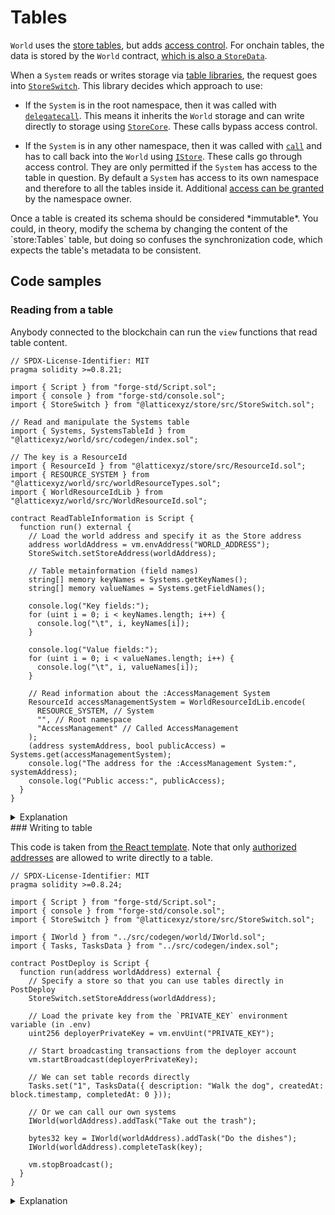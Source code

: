 
# Tables

`World` uses the [store tables](/store/tables), but adds [access control](/world/namespaces-access-control).
For onchain tables, the data is stored by the `World` contract, [which is also a `StoreData`](https://github.com/latticexyz/mud/blob/main/packages/world/src/World.sol#L43).

When a `System` reads or writes storage via [table libraries](/store/table-libraries), the request goes into [`StoreSwitch`](https://github.com/latticexyz/mud/blob/main/packages/store/src/StoreSwitch.sol). This library decides which approach to use:

- If the `System` is in the root namespace, then it was called with [`delegatecall`](https://docs.soliditylang.org/en/v0.8.22/introduction-to-smart-contracts.html#delegatecall-and-libraries).
  This means it inherits the `World` storage and can write directly to storage using [`StoreCore`](https://github.com/latticexyz/mud/blob/main/packages/store/src/StoreCore.sol).
  These calls bypass access control.

- If the `System` is in any other namespace, then it was called with [`call`](https://docs.soliditylang.org/en/v0.8.22/introduction-to-smart-contracts.html#message-calls) and has to call back into the `World` using [`IStore`](https://github.com/latticexyz/mud/blob/main/packages/store/src/IStore.sol).
  These calls go through access control.
  They are only permitted if the `System` has access to the table in question.
  By default a `System` has access to its own namespace and therefore to all the tables inside it.
  Additional [access can be granted](./namespaces-access-control) by the namespace owner.

<Illustration />

<Callout type="warning" emoji="⚠️">
  Once a table is created its schema should be considered *immutable*. You could, in theory, modify the schema by
  changing the content of the `store:Tables` table, but doing so confuses the synchronization code, which expects the
  table's metadata to be consistent.
</Callout>

## Code samples

### Reading from a table

Anybody connected to the blockchain can run the `view` functions that read table content.

<CollapseCode>

```solidity filename="ReadTableInformation.s.sol" copy showLineNumbers {6,8-14,22-24,36-42}
// SPDX-License-Identifier: MIT
pragma solidity >=0.8.21;

import { Script } from "forge-std/Script.sol";
import { console } from "forge-std/console.sol";
import { StoreSwitch } from "@latticexyz/store/src/StoreSwitch.sol";

// Read and manipulate the Systems table
import { Systems, SystemsTableId } from "@latticexyz/world/src/codegen/index.sol";

// The key is a ResourceId
import { ResourceId } from "@latticexyz/store/src/ResourceId.sol";
import { RESOURCE_SYSTEM } from "@latticexyz/world/src/worldResourceTypes.sol";
import { WorldResourceIdLib } from "@latticexyz/world/src/WorldResourceId.sol";

contract ReadTableInformation is Script {
  function run() external {
    // Load the world address and specify it as the Store address
    address worldAddress = vm.envAddress("WORLD_ADDRESS");
    StoreSwitch.setStoreAddress(worldAddress);

    // Table metainformation (field names)
    string[] memory keyNames = Systems.getKeyNames();
    string[] memory valueNames = Systems.getFieldNames();

    console.log("Key fields:");
    for (uint i = 0; i < keyNames.length; i++) {
      console.log("\t", i, keyNames[i]);
    }

    console.log("Value fields:");
    for (uint i = 0; i < valueNames.length; i++) {
      console.log("\t", i, valueNames[i]);
    }

    // Read information about the :AccessManagement System
    ResourceId accessManagementSystem = WorldResourceIdLib.encode(
      RESOURCE_SYSTEM, // System
      "", // Root namespace
      "AccessManagement" // Called AccessManagement
    );
    (address systemAddress, bool publicAccess) = Systems.get(accessManagementSystem);
    console.log("The address for the :AccessManagement System:", systemAddress);
    console.log("Public access:", publicAccess);
  }
}
```

</CollapseCode>

<details>

<summary>Explanation</summary>

```solidity
import { StoreSwitch } from "@latticexyz/store/src/StoreSwitch.sol";
```

We need [the `StoreSwitch` library](https://github.com/latticexyz/mud/blob/main/packages/store/src/StoreSwitch.sol) library to specify the address of the `World` with the data.

```solidity
// Read and manipulate the Systems table
import { Systems, SystemsTableId } from "@latticexyz/world/src/codegen/index.sol";
```

It is easiest if we import the definitions of the table that were generated using [`mud tablegen`](./cli/tablegen).

```solidity
// The key is a ResourceId
import { ResourceId } from "@latticexyz/store/src/ResourceId.sol";
import { RESOURCE_SYSTEM } from "@latticexyz/world/src/worldResourceTypes.sol";
import { WorldResourceIdLib } from "@latticexyz/world/src/WorldResourceId.sol";
```

The key of the `store:Tables` table is the resource ID for the various tables.
To read the information of a specific table later we need to create the appropriate resource ID.

```solidity

contract ReadTableInformation is Script {
  function run() external {

    // Load the world address and specify it as the Store address
    address worldAddress = vm.envAddress("WORLD_ADDRESS");
    StoreSwitch.setStoreAddress(worldAddress);
```

[`StoreSwitch.setStoreAddress`](https://github.com/latticexyz/mud/blob/main/packages/store/src/StoreSwitch.sol#L58-L65) is the function we call to specify the `World`'s address.

```solidity
    // Table metainformation (field names)
    string[] memory keyNames = Systems.getKeyNames();
    string[] memory valueNames = Systems.getFieldNames();
```

These functions give us the names of the key fields and value field.

```solidity
    // Read information about the :AccessManagement System
    ResourceId accessManagementSystem = WorldResourceIdLib.encode(
      RESOURCE_SYSTEM,     // System
      "",                  // Root namespace
      "AccessManagement"   // Called AccessManagement
    );
```

Here we create the resource ID for the table whose information we want.

```solidity
    (address systemAddress, bool publicAccess) = Systems.get(accessManagementSystem);
```

And actually read the information.

</details>
### Writing to table

This code is taken from [the React template](https://github.com/latticexyz/mud/tree/main/templates/react).
Note that only [authorized addresses](/world/namespaces-access-control#access) are allowed to write directly to a table.

<CollapseCode>

```solidity filename="PostDeploy.s.sol" copy showLineNumbers {6,9,13-14,19-23,31}
// SPDX-License-Identifier: MIT
pragma solidity >=0.8.24;

import { Script } from "forge-std/Script.sol";
import { console } from "forge-std/console.sol";
import { StoreSwitch } from "@latticexyz/store/src/StoreSwitch.sol";

import { IWorld } from "../src/codegen/world/IWorld.sol";
import { Tasks, TasksData } from "../src/codegen/index.sol";

contract PostDeploy is Script {
  function run(address worldAddress) external {
    // Specify a store so that you can use tables directly in PostDeploy
    StoreSwitch.setStoreAddress(worldAddress);

    // Load the private key from the `PRIVATE_KEY` environment variable (in .env)
    uint256 deployerPrivateKey = vm.envUint("PRIVATE_KEY");

    // Start broadcasting transactions from the deployer account
    vm.startBroadcast(deployerPrivateKey);

    // We can set table records directly
    Tasks.set("1", TasksData({ description: "Walk the dog", createdAt: block.timestamp, completedAt: 0 }));

    // Or we can call our own systems
    IWorld(worldAddress).addTask("Take out the trash");

    bytes32 key = IWorld(worldAddress).addTask("Do the dishes");
    IWorld(worldAddress).completeTask(key);

    vm.stopBroadcast();
  }
}
```

</CollapseCode>

<details>

<summary>Explanation</summary>

```solidity
import { StoreSwitch } from "@latticexyz/store/src/StoreSwitch.sol";
```

We need [the `StoreSwitch` library](https://github.com/latticexyz/mud/blob/main/packages/store/src/StoreSwitch.sol) library to specify the address of the `World` with the data.

```solidity
import { Tasks, TasksData } from "../src/codegen/index.sol";
```

It is easiest if we import the definitions of the table that were generated using [`mud tablegen`](./cli/tablegen).

```solidity
contract PostDeploy is Script {
  function run(address worldAddress) external {
    // Specify a store so that you can use tables directly in PostDeploy
    StoreSwitch.setStoreAddress(worldAddress);
```

[`StoreSwitch.setStoreAddress`](https://github.com/latticexyz/mud/blob/main/packages/store/src/StoreSwitch.sol#L58-L65) is the function we call to specify the `World`'s address.

```solidity
    // Start broadcasting transactions from the deployer account
    vm.startBroadcast(deployerPrivateKey);
```

`.set` changes the state of the blockchain, so it requires an address.
This address is necessary for two reasons:

- To spend ETH for gas.
- To [check permissions](./namespaces-access-control#access).

```solidity

    // We can set table records directly
    Tasks.set("1", TasksData({ description: "Walk the dog", createdAt: block.timestamp, completedAt: 0 }));
```

Create a new `TasksData` and set that value with the key `"1"` (in hex the key is `0x310...0`).

```solidity
    vm.stopBroadcast();
  }
}
```

Stop broadcasting transactions as the authorized address.

</details>
